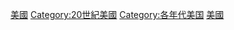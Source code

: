 {{Commonscat|United States in the 1950s}}

[[Category:1950年代各國|美國]]
[[Category:20世紀美國|Category:20世紀美國]]
[[Category:各年代美国|Category:各年代美国]]
[[Category:1950年代北美洲|美國]]
